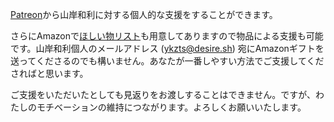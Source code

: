 
[Patreon](https://www.patreon.com/ykzts)から山岸和利に対する個人的な支援をすることができます。

さらにAmazonで[ほしい物リスト](https://www.amazon.co.jp/registry/wishlist/14KAT3ETAIW29)も用意してありますので物品による支援も可能です。山岸和利個人のメールアドレス ([ykzts@desire.sh](mailto:ykzts@desire.sh)) 宛にAmazonギフトを送ってくださるのでも構いません。あなたが一番しやすい方法でご支援してくださればと思います。

ご支援をいただいたとしても見返りをお渡しすることはできません。ですが、わたしのモチベーションの維持につながります。よろしくお願いいたします。

